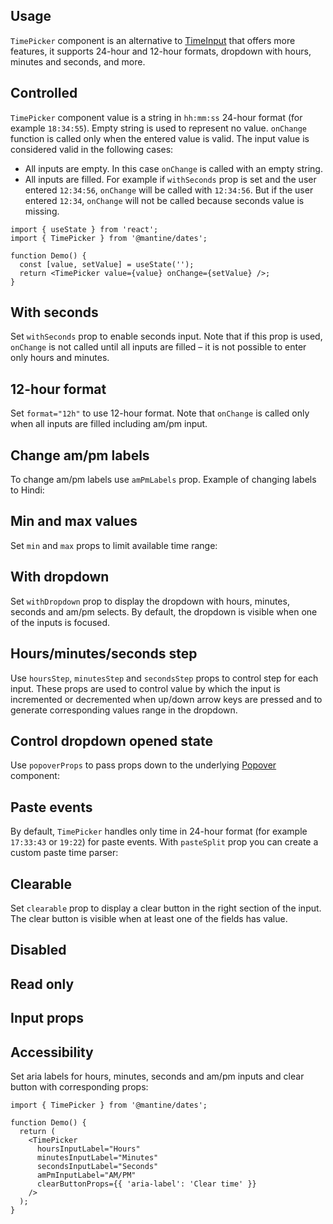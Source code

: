 

## Usage

`TimePicker` component is an alternative to [TimeInput](/dates/time-input) that offers more
features, it supports 24-hour and 12-hour formats, dropdown with hours, minutes and seconds, and
more.

<Demo data={TimePickerDemos.usage} />

## Controlled

`TimePicker` component value is a string in `hh:mm:ss` 24-hour format (for example `18:34:55`).
Empty string is used to represent no value. `onChange` function is called only when the entered value is valid.
The input value is considered valid in the following cases:

- All inputs are empty. In this case `onChange` is called with an empty string.
- All inputs are filled. For example if `withSeconds` prop is set and the user entered `12:34:56`, `onChange` will be called with `12:34:56`. But if the user entered `12:34`, `onChange` will not be called because seconds value is missing.

```tsx
import { useState } from 'react';
import { TimePicker } from '@mantine/dates';

function Demo() {
  const [value, setValue] = useState('');
  return <TimePicker value={value} onChange={setValue} />;
}
```

## With seconds

Set `withSeconds` prop to enable seconds input. Note that if this prop is used,
`onChange` is not called until all inputs are filled – it is not possible
to enter only hours and minutes.

<Demo data={TimePickerDemos.withSeconds} />

## 12-hour format

Set `format="12h"` to use 12-hour format. Note that `onChange` is called only when all inputs are filled
including am/pm input.

<Demo data={TimePickerDemos.format12h} />

## Change am/pm labels

To change am/pm labels use `amPmLabels` prop. Example of changing labels to Hindi:

<Demo data={TimePickerDemos.amPmLabels} />

## Min and max values

Set `min` and `max` props to limit available time range:

<Demo data={TimePickerDemos.minMax} />

## With dropdown

Set `withDropdown` prop to display the dropdown with hours, minutes, seconds and am/pm selects.
By default, the dropdown is visible when one of the inputs is focused.

<Demo data={TimePickerDemos.withDropdown} />

## Hours/minutes/seconds step

Use `hoursStep`, `minutesStep` and `secondsStep` props to control step for each input.
These props are used to control value by which the input is incremented or decremented when
up/down arrow keys are pressed and to generate corresponding values range in the dropdown.

<Demo data={TimePickerDemos.steps} />

## Control dropdown opened state

Use `popoverProps` to pass props down to the underlying [Popover](/core/popover) component:

<Demo data={TimePickerDemos.controlledDropdown} />

## Paste events

By default, `TimePicker` handles only time in 24-hour format (for example `17:33:43` or `19:22`) for paste events.
With `pasteSplit` prop you can create a custom paste time parser:

<Demo data={TimePickerDemos.pasteSplit} />

## Clearable

Set `clearable` prop to display a clear button in the right section of the input.
The clear button is visible when at least one of the fields has value.

<Demo data={TimePickerDemos.clearable} />

## Disabled

<Demo data={TimePickerDemos.disabled} />

## Read only

<Demo data={TimePickerDemos.readOnly} />

## Input props

<InputFeatures component="TimePicker" element="div" />

<Demo data={TimePickerDemos.configurator} />

## Accessibility

Set aria labels for hours, minutes, seconds and am/pm inputs and clear button with corresponding props:

```tsx
import { TimePicker } from '@mantine/dates';

function Demo() {
  return (
    <TimePicker
      hoursInputLabel="Hours"
      minutesInputLabel="Minutes"
      secondsInputLabel="Seconds"
      amPmInputLabel="AM/PM"
      clearButtonProps={{ 'aria-label': 'Clear time' }}
    />
  );
}
```
